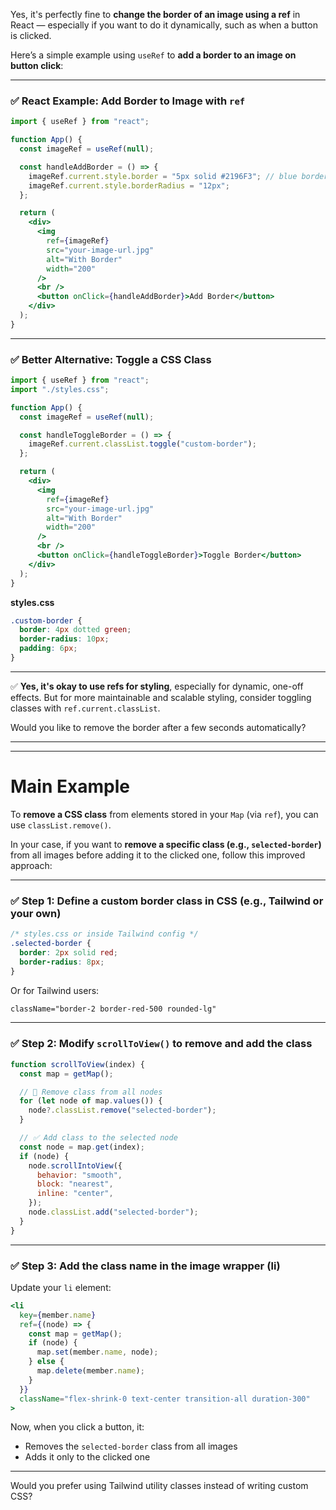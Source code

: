 Yes, it's perfectly fine to **change the border of an image using a ref** in React — especially if you want to do it dynamically, such as when a button is clicked.

Here’s a simple example using `useRef` to **add a border to an image on button click**:

---

### ✅ **React Example: Add Border to Image with `ref`**

```jsx
import { useRef } from "react";

function App() {
  const imageRef = useRef(null);

  const handleAddBorder = () => {
    imageRef.current.style.border = "5px solid #2196F3"; // blue border
    imageRef.current.style.borderRadius = "12px";
  };

  return (
    <div>
      <img
        ref={imageRef}
        src="your-image-url.jpg"
        alt="With Border"
        width="200"
      />
      <br />
      <button onClick={handleAddBorder}>Add Border</button>
    </div>
  );
}
```

---

### ✅ Better Alternative: Toggle a CSS Class

```jsx
import { useRef } from "react";
import "./styles.css";

function App() {
  const imageRef = useRef(null);

  const handleToggleBorder = () => {
    imageRef.current.classList.toggle("custom-border");
  };

  return (
    <div>
      <img
        ref={imageRef}
        src="your-image-url.jpg"
        alt="With Border"
        width="200"
      />
      <br />
      <button onClick={handleToggleBorder}>Toggle Border</button>
    </div>
  );
}
```

**styles.css**

```css
.custom-border {
  border: 4px dotted green;
  border-radius: 10px;
  padding: 6px;
}
```

---

✅ **Yes, it's okay to use refs for styling**, especially for dynamic, one-off effects. But for more maintainable and scalable styling, consider toggling classes with `ref.current.classList`.

Would you like to remove the border after a few seconds automatically?

---

---

# Main Example

To **remove a CSS class** from elements stored in your `Map` (via `ref`), you can use `classList.remove()`.

In your case, if you want to **remove a specific class (e.g., `selected-border`)** from all images before adding it to the clicked one, follow this improved approach:

---

### ✅ Step 1: Define a custom border class in CSS (e.g., Tailwind or your own)

```css
/* styles.css or inside Tailwind config */
.selected-border {
  border: 2px solid red;
  border-radius: 8px;
}
```

Or for Tailwind users:

```html
className="border-2 border-red-500 rounded-lg"
```

---

### ✅ Step 2: Modify `scrollToView()` to remove and add the class

```js
function scrollToView(index) {
  const map = getMap();

  // 🔴 Remove class from all nodes
  for (let node of map.values()) {
    node?.classList.remove("selected-border");
  }

  // ✅ Add class to the selected node
  const node = map.get(index);
  if (node) {
    node.scrollIntoView({
      behavior: "smooth",
      block: "nearest",
      inline: "center",
    });
    node.classList.add("selected-border");
  }
}
```

---

### ✅ Step 3: Add the class name in the image wrapper (li)

Update your `li` element:

```jsx
<li
  key={member.name}
  ref={(node) => {
    const map = getMap();
    if (node) {
      map.set(member.name, node);
    } else {
      map.delete(member.name);
    }
  }}
  className="flex-shrink-0 text-center transition-all duration-300"
>
```

Now, when you click a button, it:

- Removes the `selected-border` class from all images
- Adds it only to the clicked one

---

Would you prefer using Tailwind utility classes instead of writing custom CSS?
